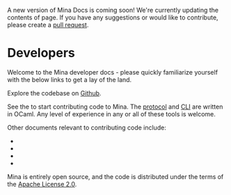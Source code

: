
<Alert kind="note">

A new version of Mina Docs is coming soon! We're currently updating the contents of page. If you have any suggestions or would like to contribute, please create a [pull request](https://github.com/MinaProtocol/docs).

</Alert>

# Developers

Welcome to the Mina developer docs - please quickly familiarize yourself with the below links to get a lay of the land.

Explore the codebase on [Github](https://github.com/MinaProtocol/mina).

See the <DocLink copy="Contributing Guide" url="/developers/contributing" /> to start contributing code to Mina. The [protocol](https://github.com/MinaProtocol/mina/tree/master/src) and [CLI](https://github.com/MinaProtocol/mina/tree/master/src/app/cli) are written in OCaml. Any level of experience in any or all of these tools is welcome.

Other documents relevant to contributing code include:

- <DocLink copy="Style Guide" url="/developers/style-guide" />
- <DocLink copy="Code Review Guidelines" url="/developers/code-reviews" />
- <DocLink copy="Repository Structure" url="/developers/directory-structure" />
- <DocLink copy="BIP44 Information" url="/developers/bip44-information" />

Mina is entirely open source, and the code is distributed under the terms of the [Apache License 2.0](https://github.com/MinaProtocol/mina/blob/master/LICENSE).
